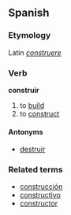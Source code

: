 ==Spanish==
===Etymology===
Latin ''[[construere]]''
===Verb===
'''construir'''

# to [[build]]
# to [[construct]]

====Antonyms====
*[[destruir]]

===Related terms===
*[[construcción]]
*[[constructivo]]
*[[constructor]]
